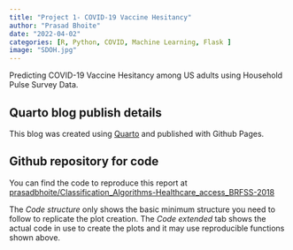 ```yaml
---
title: "Project 1- COVID-19 Vaccine Hesitancy"
author: "Prasad Bhoite"
date: "2022-04-02"
categories: [R, Python, COVID, Machine Learning, Flask ]
image: "SDOH.jpg"
---
```


Predicting COVID-19 Vaccine Hesitancy among US adults using Household Pulse Survey Data.

::: callout-note
# Quarto blog publish details

This blog was created using [Quarto](https://quarto.org/) and published with Github Pages. 
:::




::: callout-tip
# Github repository for code

You can find the code to reproduce this report at [prasadbhoite/Classification_Algorithms-Healthcare_access_BRFSS-2018](https://github.com/prasadbhoite/Classification_Algorithms-Healthcare_access_BRFSS-2018)
:::




::: callout-warning
The *Code structure* only shows the basic minimum structure you need to follow to replicate the plot creation. The *Code extended* tab shows the actual code in use to create the plots and it may use reproducible functions shown above.
:::
